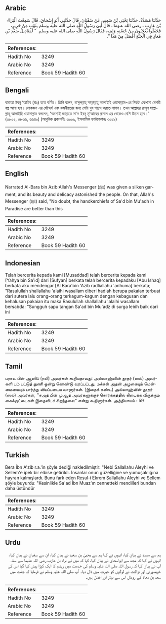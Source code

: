 ## Arabic


<div dir="rtl" lang="ar" style={{fontSize:'larger',backgroundColor:'#f8f9fa',padding:20}}>
حَدَّثَنَا مُسَدَّدٌ، حَدَّثَنَا يَحْيَى بْنُ سَعِيدٍ، عَنْ سُفْيَانَ، قَالَ حَدَّثَنِي أَبُو إِسْحَاقَ، قَالَ سَمِعْتُ الْبَرَاءَ بْنَ عَازِبٍ ـ رضى الله عنهما ـ قَالَ أُتِيَ رَسُولُ اللَّهِ صلى الله عليه وسلم بِثَوْبٍ مِنْ حَرِيرٍ، فَجَعَلُوا يَعْجَبُونَ مِنْ حُسْنِهِ وَلِينِهِ، فَقَالَ رَسُولُ اللَّهِ صلى الله عليه وسلم ‏ "‏ لَمَنَادِيلُ سَعْدِ بْنِ مُعَاذٍ فِي الْجَنَّةِ أَفْضَلُ مِنْ هَذَا ‏"‏‏.‏
</div>
<div style={{backgroundColor:'#f8f9fa',padding:20, marginBottom: 10}}><table> <thead> <tr> <th>References:</th> <th></th> </tr> </thead> <tbody><tr><td>Hadith No</td><td>3249</td></tr><tr><td>Arabic No</td><td>3249</td></tr><tr><td>Reference</td><td>Book 59 Hadith 60</td></tr></tbody></table></div>

## Bengali


<div dir="ltr" lang="bn" style={{fontSize:'larger',backgroundColor:'#f8f9fa',padding:20}}>
বারাআ ইবনু ‘আযিব (রাঃ) হতে বর্ণিত। তিনি বলেন, রাসূলল্লাহ্ সাল্লাল্লাহু আলাইহি ওয়াসাল্লাম-এর নিকট একখানা রেশমী বস্ত্র আনা হল। লোকজন এর সৌন্দর্য এবং কমনীয়তার জন্য সেটা খুব পছন্দ করতে লাগল। তখন আল্লাহর রাসূল সাল্লাল্লাহু আলাইহি ওয়াসাল্লাম বললেন, ‘অবশ্যই জান্নাতে সা‘দ ইবনু মু‘আযের রুমাল এর থেকেও বেশি উত্তম হবে।’ (৩৮০২, ৫৮৩৬, ৬৬৪০) (আধুনিক প্রকাশনীঃ ৩০০৯, ইসলামিক ফাউন্ডেশনঃ ৩০১৯)
</div>
<div style={{backgroundColor:'#f8f9fa',padding:20, marginBottom: 10}}><table> <thead> <tr> <th>References:</th> <th></th> </tr> </thead> <tbody><tr><td>Hadith No</td><td>3249</td></tr><tr><td>Arabic No</td><td>3249</td></tr><tr><td>Reference</td><td>Book 59 Hadith 60</td></tr></tbody></table></div>

## English


<div dir="ltr" lang="en" style={{fontSize:'larger',backgroundColor:'#f8f9fa',padding:20}}>
Narrated Al-Bara bin Azib:Allah's Messenger (ﷺ) was given a silken garment, and its beauty and delicacy astonished the people. On that, Allah's Messenger (ﷺ) said, "No doubt, the handkerchiefs of Sa'd bin Mu'adh in Paradise are better than this
</div>
<div style={{backgroundColor:'#f8f9fa',padding:20, marginBottom: 10}}><table> <thead> <tr> <th>References:</th> <th></th> </tr> </thead> <tbody><tr><td>Hadith No</td><td>3249</td></tr><tr><td>Arabic No</td><td>3249</td></tr><tr><td>Reference</td><td>Book 59 Hadith 60</td></tr></tbody></table></div>

## Indonesian


<div dir="ltr" lang="id" style={{fontSize:'larger',backgroundColor:'#f8f9fa',padding:20}}>
Telah bercerita kepada kami [Musaddad] telah bercerita kepada kami [Yahya bin Sa'id] dari [Sufyan] berkata telah bercerita kepadaku [Abu Ishaq] berkata aku mendengar [Al Bara'bin 'Azib radliallahu 'anhuma] berkata; "Rasulullah shallallahu 'alaihi wasallam diberi hadiah berupa pakaian terbuat dari sutera lalu orang-orang terkagum-kagum dengan kebagusan dan kehalusan pakaian itu maka Rasulullah shallallahu 'alaihi wasallam bersabda: "Sungguh sapu tangan Sa'ad bin Mu'adz di surga lebih baik dari ini
</div>
<div style={{backgroundColor:'#f8f9fa',padding:20, marginBottom: 10}}><table> <thead> <tr> <th>References:</th> <th></th> </tr> </thead> <tbody><tr><td>Hadith No</td><td>3249</td></tr><tr><td>Arabic No</td><td>3249</td></tr><tr><td>Reference</td><td>Book 59 Hadith 60</td></tr></tbody></table></div>

## Tamil


<div dir="ltr" lang="ta" style={{fontSize:'larger',backgroundColor:'#f8f9fa',padding:20}}>
பராஉ பின் ஆஸிப் (ரலி) அவர்கள் கூறியதாவது: அல்லாஹ்வின் தூதர் (ஸல்) அவர்களி டம் பட்டுத் துணி ஒன்று கொண்டு வரப்பட்டது. மக்கள் அதன் அழகையும் மென்மையையும் பார்த்து வியப்படைய லானார்கள். (இதைக் கண்ட) அல்லாஹ்வின் தூதர் (ஸல்) அவர்கள், ‘‘சஅத் பின் முஆத் அவர்களுக்குச் சொர்க்கத்தில் கிடைக்க விருக்கும் கைக்குட்டைகள் இதைவிடச் சிறந்தவை” என்று கூறினார்கள். அத்தியாயம் : 59
</div>
<div style={{backgroundColor:'#f8f9fa',padding:20, marginBottom: 10}}><table> <thead> <tr> <th>References:</th> <th></th> </tr> </thead> <tbody><tr><td>Hadith No</td><td>3249</td></tr><tr><td>Arabic No</td><td>3249</td></tr><tr><td>Reference</td><td>Book 59 Hadith 60</td></tr></tbody></table></div>

## Turkish


<div dir="ltr" lang="tr" style={{fontSize:'larger',backgroundColor:'#f8f9fa',padding:20}}>
Bera İbn A'zib r.a.'in şöyle dediği nakledilmiştir: "Nebi Sallallahu Aleyhi ve Sellem'e ipek bir elbise getirildi. İnsanlar onun güzelliğine ve yumuşaklığına hayran kalmışlardı. Bunu fark eden Resul-i Ekrem Sallallahu Aleyhi ve Sellem şöyle buyurdu: "Kesinlikle Sa'ad İbn Muaz'ın cennetteki mendilleri bundan daha üstündür
</div>
<div style={{backgroundColor:'#f8f9fa',padding:20, marginBottom: 10}}><table> <thead> <tr> <th>References:</th> <th></th> </tr> </thead> <tbody><tr><td>Hadith No</td><td>3249</td></tr><tr><td>Arabic No</td><td>3249</td></tr><tr><td>Reference</td><td>Book 59 Hadith 60</td></tr></tbody></table></div>

## Urdu


<div dir="rtl" lang="ur" style={{fontSize:'larger',backgroundColor:'#f8f9fa',padding:20}}>
ہم سے مسدد نے بیان کیا، انہوں نے کہا ہم سے یحییٰ بن سعید نے بیان کیا، ان سے سفیان نے بیان کیا، انہوں نے کہا کہ مجھ سے ابواسحاق نے بیان کیا، کہا کہ میں نے براء بن عازب رضی اللہ عنہما سے سنا، آپ نے بیان کیا کہ رسول اللہ صلی اللہ علیہ وسلم کی خدمت میں ریشم کا ایک کپڑا پیش کیا گیا اس کی خوبصورتی اور نزاکت نے لوگوں کو حیرت میں ڈال دیا۔ آپ صلی اللہ علیہ وسلم نے فرمایا کہ جنت میں سعد بن معاذ کے رومال اس سے بہتر اور افضل ہیں۔
</div>
<div style={{backgroundColor:'#f8f9fa',padding:20, marginBottom: 10}}><table> <thead> <tr> <th>References:</th> <th></th> </tr> </thead> <tbody><tr><td>Hadith No</td><td>3249</td></tr><tr><td>Arabic No</td><td>3249</td></tr><tr><td>Reference</td><td>Book 59 Hadith 60</td></tr></tbody></table></div>